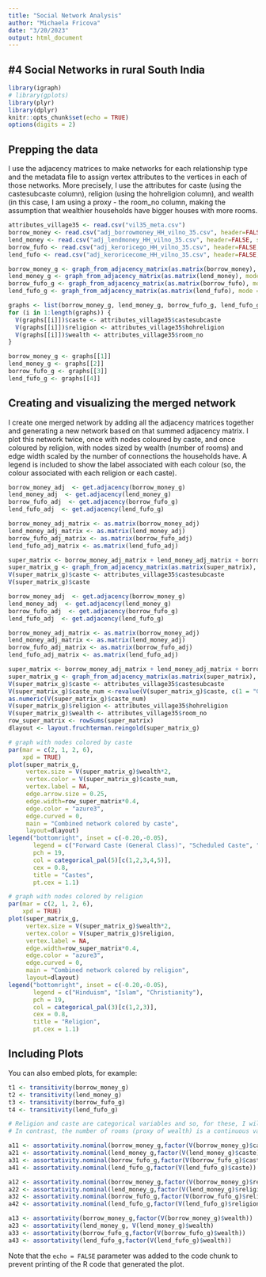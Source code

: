 ```yaml
---
title: "Social Network Analysis"
author: "Michaela Fricova"
date: "3/20/2023"
output: html_document
---
```


## #4 Social Networks in rural South India

```r
library(igraph)
# library(gplots)
library(plyr)
library(dplyr)
knitr::opts_chunk$set(echo = TRUE)
options(digits = 2)
```

## Prepping the data
I use the adjacency matrices to make networks for each relationship type and the metadata file to assign vertex attributes to the vertices in each of those networks. More precisely, I use the attributes for caste (using the castesubcaste column), religion (using the hohreligion column), and wealth (in this case, I am using a proxy - the room_no column, making the assumption that wealthier households have bigger houses with more rooms.

```r
attributes_village35 <- read.csv("vil35_meta.csv")
borrow_money <- read.csv("adj_borrowmoney_HH_vilno_35.csv", header=FALSE, sep=";")
lend_money <- read.csv("adj_lendmoney_HH_vilno_35.csv", header=FALSE, sep=";")
borrow_fufo <- read.csv("adj_keroricego_HH_vilno_35.csv", header=FALSE, sep=";")
lend_fufo <- read.csv("adj_keroricecome_HH_vilno_35.csv", header=FALSE, sep=";")
```

```r
borrow_money_g <- graph_from_adjacency_matrix(as.matrix(borrow_money), mode = "undirected")
lend_money_g <- graph_from_adjacency_matrix(as.matrix(lend_money), mode = "undirected")
borrow_fufo_g <- graph_from_adjacency_matrix(as.matrix(borrow_fufo), mode = "undirected")
lend_fufo_g <- graph_from_adjacency_matrix(as.matrix(lend_fufo), mode = "undirected")

graphs <- list(borrow_money_g, lend_money_g, borrow_fufo_g, lend_fufo_g)
for (i in 1:length(graphs)) {
  V(graphs[[i]])$caste <- attributes_village35$castesubcaste
  V(graphs[[i]])$religion <- attributes_village35$hohreligion
  V(graphs[[i]])$wealth <- attributes_village35$room_no
}

borrow_money_g <- graphs[[1]]
lend_money_g <- graphs[[2]]
borrow_fufo_g <- graphs[[3]]
lend_fufo_g <- graphs[[4]]
```

## Creating and visualizing the merged network
I create one merged network by adding all the adjacency matrices together and generating a new network based on that summed adjacency matrix. I plot this network twice, once with nodes coloured by caste, and once coloured by religion, with nodes sized by wealth (number of rooms) and  edge width scaled by the number of connections the households have. A legend is included to show the label associated with each colour (so, the colour associated with each religion or each caste).
```r
borrow_money_adj  <- get.adjacency(borrow_money_g)
lend_money_adj  <- get.adjacency(lend_money_g)
borrow_fufo_adj  <- get.adjacency(borrow_fufo_g)
lend_fufo_adj  <- get.adjacency(lend_fufo_g)

borrow_money_adj_matrix <- as.matrix(borrow_money_adj)
lend_money_adj_matrix <- as.matrix(lend_money_adj)
borrow_fufo_adj_matrix <- as.matrix(borrow_fufo_adj)
lend_fufo_adj_matrix <- as.matrix(lend_fufo_adj)

super_matrix <- borrow_money_adj_matrix + lend_money_adj_matrix + borrow_fufo_adj_matrix + lend_fufo_adj_matrix
super_matrix_g <- graph_from_adjacency_matrix(as.matrix(super_matrix), mode = "undirected")
V(super_matrix_g)$caste <- attributes_village35$castesubcaste
V(super_matrix_g)$caste
```

```r
borrow_money_adj  <- get.adjacency(borrow_money_g)
lend_money_adj  <- get.adjacency(lend_money_g)
borrow_fufo_adj  <- get.adjacency(borrow_fufo_g)
lend_fufo_adj  <- get.adjacency(lend_fufo_g)

borrow_money_adj_matrix <- as.matrix(borrow_money_adj)
lend_money_adj_matrix <- as.matrix(lend_money_adj)
borrow_fufo_adj_matrix <- as.matrix(borrow_fufo_adj)
lend_fufo_adj_matrix <- as.matrix(lend_fufo_adj)

super_matrix <- borrow_money_adj_matrix + lend_money_adj_matrix + borrow_fufo_adj_matrix + lend_fufo_adj_matrix
super_matrix_g <- graph_from_adjacency_matrix(as.matrix(super_matrix), mode = "undirected")
V(super_matrix_g)$caste <- attributes_village35$castesubcaste
V(super_matrix_g)$caste_num <-revalue(V(super_matrix_g)$caste, c(1 = "GENERAL", 2 = "SCHEDULE CASTE", 3 = "OBC", 4 = "SCHEDULE TRIBE",  5 = "MINORITY"))
as.numeric(V(super_matrix_g)$caste_num)
V(super_matrix_g)$religion <- attributes_village35$hohreligion
V(super_matrix_g)$wealth <- attributes_village35$room_no
row_super_matrix <- rowSums(super_matrix)
dlayout <- layout.fruchterman.reingold(super_matrix_g)

# graph with nodes colored by caste 
par(mar = c(2, 1, 2, 6), 
    xpd = TRUE)
plot(super_matrix_g,
     vertex.size = V(super_matrix_g)$wealth*2,
     vertex.color = V(super_matrix_g)$caste_num,
     vertex.label = NA,
     edge.arrow.size = 0.25, 
     edge.width=row_super_matrix*0.4,
     edge.color = "azure3",
     edge.curved = 0,
     main = "Combined network colored by caste",
     layout=dlayout)
legend("bottomright", inset = c(-0.20,-0.05),  
       legend = c("Forward Caste (General Class)", "Scheduled Caste", "Other Backwards Caste", "Scheduled Tribe", "Muslim"), 
       pch = 19, 
       col = categorical_pal(5)[c(1,2,3,4,5)],
       cex = 0.8,
       title = "Castes",
       pt.cex = 1.1)

# graph with nodes colored by religion 
par(mar = c(2, 1, 2, 6), 
    xpd = TRUE)
plot(super_matrix_g,
     vertex.size = V(super_matrix_g)$wealth*2,
     vertex.color = V(super_matrix_g)$religion,
     vertex.label = NA,
     edge.width=row_super_matrix*0.4,
     edge.color = "azure3",
     edge.curved = 0,
     main = "Combined network colored by religion",
     layout=dlayout)
legend("bottomright", inset = c(-0.20,-0.05),  
       legend = c("Hinduism", "Islam", "Christianity"), 
       pch = 19, 
       col = categorical_pal(3)[c(1,2,3)],
       cex = 0.8,
       title = "Religion",
       pt.cex = 1.1)

```

## Including Plots

You can also embed plots, for example:

```r
t1 <- transitivity(borrow_money_g)
t2 <- transitivity(lend_money_g)
t3 <- transitivity(borrow_fufo_g)
t4 <- transitivity(lend_fufo_g)

# Religion and caste are categorical variables and so, for these, I will calculate modularity/homophily based on enumerative characteristics using the command assortativity.nominal() 
# In contrast, the number of rooms (proxy of wealth) is a continuous variable and so I will caluculate homophily based on scalar characteristics using the assortativity() command (Newman, 2010).

a11 <- assortativity.nominal(borrow_money_g,factor(V(borrow_money_g)$caste)) 
a21 <- assortativity.nominal(lend_money_g,factor(V(lend_money_g)$caste)) 
a31 <- assortativity.nominal(borrow_fufo_g,factor(V(borrow_fufo_g)$caste)) 
a41 <- assortativity.nominal(lend_fufo_g,factor(V(lend_fufo_g)$caste)) 

a12 <- assortativity.nominal(borrow_money_g,factor(V(borrow_money_g)$religion)) 
a22 <- assortativity.nominal(lend_money_g,factor(V(lend_money_g)$religion)) 
a32 <- assortativity.nominal(borrow_fufo_g,factor(V(borrow_fufo_g)$religion)) 
a42 <- assortativity.nominal(lend_fufo_g,factor(V(lend_fufo_g)$religion)) 

a13 <- assortativity(borrow_money_g,factor(V(borrow_money_g)$wealth)) 
a23 <- assortativity(lend_money_g, V(lend_money_g)$wealth)
a33 <- assortativity(borrow_fufo_g,factor(V(borrow_fufo_g)$wealth)) 
a43 <- assortativity(lend_fufo_g,factor(V(lend_fufo_g)$wealth)) 
```

Note that the `echo = FALSE` parameter was added to the code chunk to prevent printing of the R code that generated the plot.
